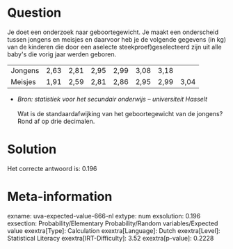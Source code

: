 Question
========

Je doet een onderzoek naar geboortegewicht. Je maakt een onderscheid
tussen jongens en meisjes en daarvoor heb je de volgende gegevens (in
kg) van de kinderen die door een aselecte steekproef)geselecteerd zijn
uit alle baby\'s die vorig jaar werden geboren.

  --------- ------ ------ ------ ------ ------ ------ ------
  Jongens   2,63   2,81   2,95   2,99   3,08   3,18    
  Meisjes   1,91   2,59   2,81   2,86   2,95   2,99   3,04
  --------- ------ ------ ------ ------ ------ ------ ------

* *Bron: statistiek voor het secundair onderwijs -- universiteit Hasselt*\
\
Wat is de standaardafwijking van het geboortegewicht van de jongens?
Rond af op drie decimalen.


Solution
========

Het correcte antwoord is: 0.196

Meta-information
================
exname: uva-expected-value-666-nl
extype: num
exsolution: 0.196
exsection: Probability/Elementary Probability/Random variables/Expected value
exextra[Type]: Calculation
exextra[Language]: Dutch
exextra[Level]: Statistical Literacy
exextra[IRT-Difficulty]: 3.52
exextra[p-value]: 0.2228

